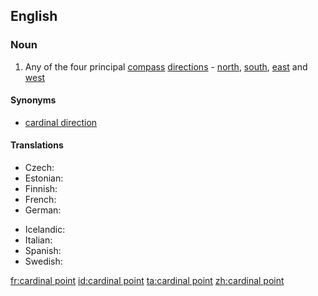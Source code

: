 ==English==
{{wikipedia|Cardinal point}}
===Noun===
{{en-noun|sg=[[cardinal]] [[point]]}}

# Any of the four principal [[compass]] [[direction]]s - [[north]], [[south]], [[east]] and [[west]]

====Synonyms====
* [[cardinal direction]]

====Translations====
{{trans-top|cardinal point}}
* Czech: {{t-|cs|světová strana|f}}
* Estonian: {{t|et|põhi-ilmakaar}}
* Finnish: {{t-|fi|pääilmansuunta}}
* French: {{t+|fr|point cardinal|m}}
* German: {{t+|de|Haupthimmelsrichtung|f}}
{{trans-mid}}
* Icelandic: {{t-|is|höfuðátt|f}}
* Italian: {{t-|it|punto cardinale|m}}
* Spanish: {{t|es|punto cardinal|m}}
* Swedish: {{t|sv|kardinalstreck|n}}
{{trans-bottom}}

[[fr:cardinal point]]
[[id:cardinal point]]
[[ta:cardinal point]]
[[zh:cardinal point]]